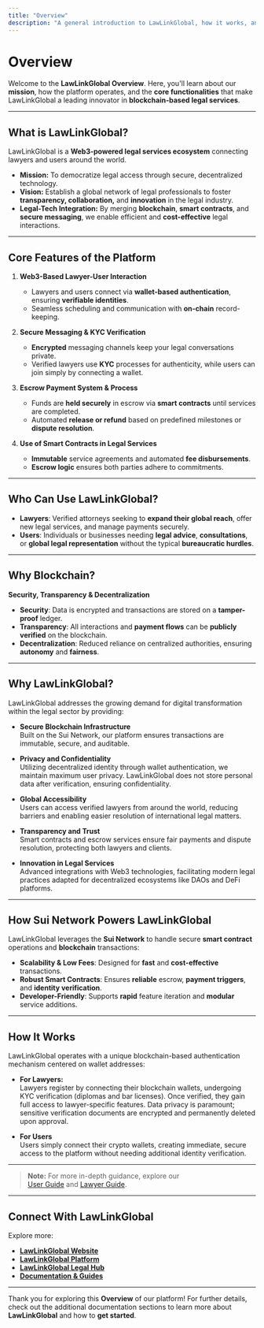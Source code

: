 ```yaml
---
title: "Overview"
description: "A general introduction to LawLinkGlobal, how it works, and its core functionalities."
---
```


# **Overview**

Welcome to the **LawLinkGlobal Overview**. Here, you'll learn about our **mission**, how the platform operates, and the **core functionalities** that make LawLinkGlobal a leading innovator in **blockchain-based legal services**.

---

## **What is LawLinkGlobal?**

LawLinkGlobal is a **Web3-powered legal services ecosystem** connecting lawyers and users around the world.

- **Mission:** To democratize legal access through secure, decentralized technology.  
- **Vision:** Establish a global network of legal professionals to foster **transparency, collaboration,** and **innovation** in the legal industry.  
- **Legal-Tech Integration:** By merging **blockchain**, **smart contracts**, and **secure messaging**, we enable efficient and **cost-effective** legal interactions.

---

## **Core Features of the Platform**

1. **Web3-Based Lawyer-User Interaction**  
   - Lawyers and users connect via **wallet-based authentication**, ensuring **verifiable identities**.  
   - Seamless scheduling and communication with **on-chain** record-keeping.

2. **Secure Messaging & KYC Verification**  
   - **Encrypted** messaging channels keep your legal conversations private.  
   - Verified lawyers use **KYC** processes for authenticity, while users can join simply by connecting a wallet.

3. **Escrow Payment System & Process**  
   - Funds are **held securely** in escrow via **smart contracts** until services are completed.  
   - Automated **release or refund** based on predefined milestones or **dispute resolution**.

4. **Use of Smart Contracts in Legal Services**  
   - **Immutable** service agreements and automated **fee disbursements**.  
   - **Escrow logic** ensures both parties adhere to commitments.

---

## **Who Can Use LawLinkGlobal?**

- **Lawyers**: Verified attorneys seeking to **expand their global reach**, offer new legal services, and manage payments securely.  
- **Users**: Individuals or businesses needing **legal advice**, **consultations**, or **global legal representation** without the typical **bureaucratic hurdles**.

---

## **Why Blockchain?**
**Security, Transparency & Decentralization**  

- **Security**: Data is encrypted and transactions are stored on a **tamper-proof** ledger.  
- **Transparency**: All interactions and **payment flows** can be **publicly verified** on the blockchain.  
- **Decentralization**: Reduced reliance on centralized authorities, ensuring **autonomy** and **fairness**.

---

## **Why LawLinkGlobal?**

LawLinkGlobal addresses the growing demand for digital transformation within the legal sector by providing:

- **Secure Blockchain Infrastructure**  
  Built on the Sui Network, our platform ensures transactions are immutable, secure, and auditable.

- **Privacy and Confidentiality**  
  Utilizing decentralized identity through wallet authentication, we maintain maximum user privacy. LawLinkGlobal does not store personal data after verification, ensuring confidentiality.

- **Global Accessibility**  
  Users can access verified lawyers from around the world, reducing barriers and enabling easier resolution of international legal matters.

- **Transparency and Trust**  
  Smart contracts and escrow services ensure fair payments and dispute resolution, protecting both lawyers and clients.

- **Innovation in Legal Services**  
  Advanced integrations with Web3 technologies, facilitating modern legal practices adapted for decentralized ecosystems like DAOs and DeFi platforms.

---

## **How Sui Network Powers LawLinkGlobal**

LawLinkGlobal leverages the **Sui Network** to handle secure **smart contract** operations and **blockchain** transactions:

- **Scalability & Low Fees**: Designed for **fast** and **cost-effective** transactions.  
- **Robust Smart Contracts**: Ensures **reliable** escrow, **payment triggers**, and **identity verification**.  
- **Developer-Friendly**: Supports **rapid** feature iteration and **modular** service additions.

---

## How It Works

LawLinkGlobal operates with a unique blockchain-based authentication mechanism centered on wallet addresses:

- **For Lawyers:**  
  Lawyers register by connecting their blockchain wallets, undergoing KYC verification (diplomas and bar licenses). Once verified, they gain full access to lawyer-specific features. Data privacy is paramount; sensitive verification documents are encrypted and permanently deleted upon approval.

- **For Users**  
  Users simply connect their crypto wallets, creating immediate, secure access to the platform without needing additional identity verification.

---

> **Note:** For more in-depth guidance, explore our  
> [User Guide](/user-guide) and [Lawyer Guide](/lawyer-guide).

---

## Connect With LawLinkGlobal

Explore more:

- **[LawLinkGlobal Website](https://lawlinkglobal.com)**
- **[LawLinkGlobal Platform](https://platform.lawlinkglobal.com)**
- **[LawLinkGlobal Legal Hub](https://legal.lawlinkglobal.com)**
- **[Documentation & Guides](https://docs.lawlinkglobal.com)**

---
Thank you for exploring this **Overview** of our platform! For further details, check out the additional documentation sections to learn more about **LawLinkGlobal** and how to **get started**.
